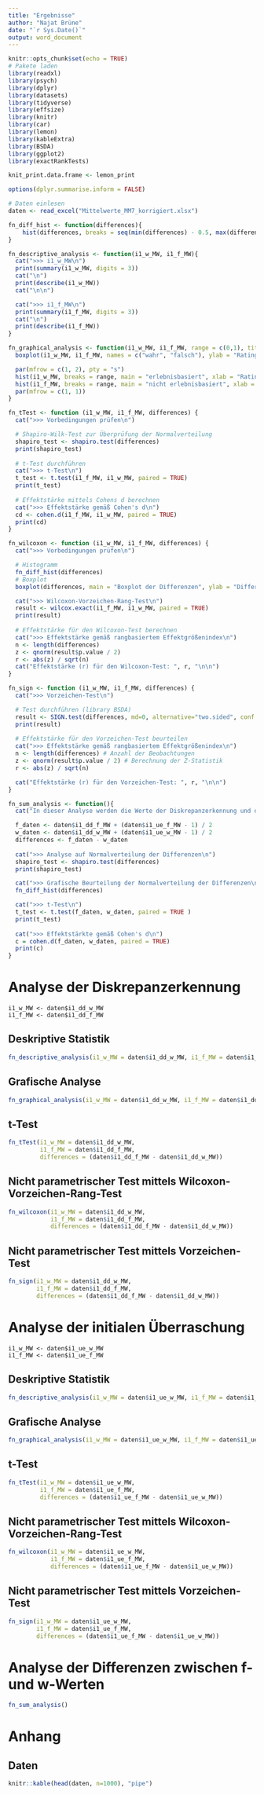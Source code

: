 ```yaml
---
title: "Ergebnisse"
author: "Najat Brüne"
date: "`r Sys.Date()`"
output: word_document
---
```


```r
knitr::opts_chunk$set(echo = TRUE)
# Pakete laden
library(readxl)
library(psych)
library(dplyr)
library(datasets)
library(tidyverse)
library(effsize)
library(knitr)
library(car)
library(lemon)
library(kableExtra)
library(BSDA)
library(ggplot2)
library(exactRankTests)

knit_print.data.frame <- lemon_print

options(dplyr.summarise.inform = FALSE)

# Daten einlesen
daten <- read_excel("Mittelwerte_MM7_korrigiert.xlsx")

fn_diff_hist <- function(differences){
    hist(differences, breaks = seq(min(differences) - 0.5, max(differences) + 0.5, by = 0.1), main = "Histogramm der Differenzen", xlab = "Differenzen", ylab = "Häufigkeit", col = "lightblue", border = "black")
}

fn_descriptive_analysis <- function(i1_w_MW, i1_f_MW){
  cat(">>> i1_w_MW\n")
  print(summary(i1_w_MW, digits = 3))
  cat("\n")
  print(describe(i1_w_MW))
  cat("\n\n")

  cat(">>> i1_f_MW\n")
  print(summary(i1_f_MW, digits = 3))
  cat("\n")
  print(describe(i1_f_MW))
}

fn_graphical_analysis <- function(i1_w_MW, i1_f_MW, range = c(0,1), title = ""){
  boxplot(i1_w_MW, i1_f_MW, names = c("wahr", "falsch"), ylab = "Rating", xlab = "erlebnisbasisert", main = title)

  par(mfrow = c(1, 2), pty = "s")
  hist(i1_w_MW, breaks = range, main = "erlebnisbasiert", xlab = "Rating", col = "lightblue", border = "black")
  hist(i1_f_MW, breaks = range, main = "nicht erlebnisbasiert", xlab = "Rating", col = "lightblue", border = "black")
  par(mfrow = c(1, 1))
}

fn_tTest <- function (i1_w_MW, i1_f_MW, differences) {
  cat(">>> Vorbedingungen prüfen\n")

  # Shapiro-Wilk-Test zur Überprüfung der Normalverteilung
  shapiro_test <- shapiro.test(differences)
  print(shapiro_test)
  
  # t-Test durchführen
  cat(">>> t-Test\n")
  t_test <- t.test(i1_f_MW, i1_w_MW, paired = TRUE)
  print(t_test)
  
  # Effektstärke mittels Cohens d berechnen
  cat(">>> Effektstärke gemäß Cohen's d\n")
  cd <- cohen.d(i1_f_MW, i1_w_MW, paired = TRUE)
  print(cd)
}

fn_wilcoxon <- function (i1_w_MW, i1_f_MW, differences) {
  cat(">>> Vorbedingungen prüfen\n")

  # Histogramm
  fn_diff_hist(differences)
  # Boxplot
  boxplot(differences, main = "Boxplot der Differenzen", ylab = "Differenzen", col = "lightblue")

  cat(">>> Wilcoxon-Vorzeichen-Rang-Test\n")
  result <- wilcox.exact(i1_f_MW, i1_w_MW, paired = TRUE)
  print(result)
  
  # Effektstärke für den Wilcoxon-Test berechnen
  cat(">>> Effektstärke gemäß rangbasiertem Effektgrößenindex\n")
  n <- length(differences)
  z <- qnorm(result$p.value / 2)
  r <- abs(z) / sqrt(n)
  cat("Effektstärke (r) für den Wilcoxon-Test: ", r, "\n\n")
}

fn_sign <- function (i1_w_MW, i1_f_MW, differences) {
  cat(">>> Vorzeichen-Test\n")

  # Test durchführen (library BSDA)
  result <- SIGN.test(differences, md=0, alternative="two.sided", conf.level=0.95)
  print(result)
  
  # Effektstärke für den Vorzeichen-Test beurteilen
  cat(">>> Effektstärke gemäß rangbasiertem Effektgrößenindex\n")
  n <- length(differences) # Anzahl der Beobachtungen
  z <- qnorm(result$p.value / 2) # Berechnung der Z-Statistik
  r <- abs(z) / sqrt(n)

  cat("Effektstärke (r) für den Vorzeichen-Test: ", r, "\n\n")
}

fn_sum_analysis <- function(){
  cat("In dieser Analyse werden die Werte der Diskrepanzerkennung und der Initialen Überraschung getrennt nach erlebnisbasiert (w|f) addiert, wobei die Werte der Initialen Überraschung auf Werte zwischen 0 und 1 normiert werden, damit diese auf dem Skalenniveau der Diskrepanzerkennung liegen.\n\n")

  f_daten <- daten$i1_dd_f_MW + (daten$i1_ue_f_MW - 1) / 2
  w_daten <- daten$i1_dd_w_MW + (daten$i1_ue_w_MW - 1) / 2
  differences <- f_daten - w_daten
 
  cat(">>> Analyse auf Normalverteilung der Differenzen\n") 
  shapiro_test <- shapiro.test(differences)
  print(shapiro_test)

  cat(">>> Grafische Beurteilung der Normalverteilung der Differenzen\n")
  fn_diff_hist(differences)

  cat(">>> t-Test\n")
  t_test <- t.test(f_daten, w_daten, paired = TRUE )
  print(t_test)
  
  cat(">>> Effektstärkte gemäß Cohen's d\n")
  c = cohen.d(f_daten, w_daten, paired = TRUE)
  print(c)
}
```

# Analyse der Diskrepanzerkennung
```
i1_w_MW <- daten$i1_dd_w_MW 
i1_f_MW <- daten$i1_dd_f_MW
```

## Deskriptive Statistik
```r
fn_descriptive_analysis(i1_w_MW = daten$i1_dd_w_MW, i1_f_MW = daten$i1_dd_f_MW)
```

## Grafische Analyse
```r
fn_graphical_analysis(i1_w_MW = daten$i1_dd_w_MW, i1_f_MW = daten$i1_dd_f_MW, range = seq(0, 1, by = 0.1), title = "Diskrepanzerkennung")
```

## t-Test 
```r
fn_tTest(i1_w_MW = daten$i1_dd_w_MW, 
         i1_f_MW = daten$i1_dd_f_MW, 
         differences = (daten$i1_dd_f_MW - daten$i1_dd_w_MW))
```

## Nicht parametrischer Test mittels Wilcoxon-Vorzeichen-Rang-Test
```r
fn_wilcoxon(i1_w_MW = daten$i1_dd_w_MW, 
            i1_f_MW = daten$i1_dd_f_MW, 
            differences = (daten$i1_dd_f_MW - daten$i1_dd_w_MW))
```

## Nicht parametrischer Test mittels Vorzeichen-Test
```r
fn_sign(i1_w_MW = daten$i1_dd_w_MW, 
        i1_f_MW = daten$i1_dd_f_MW, 
        differences = (daten$i1_dd_f_MW - daten$i1_dd_w_MW))
```

\newpage
# Analyse der initialen Überraschung
```
i1_w_MW <- daten$i1_ue_w_MW 
i1_f_MW <- daten$i1_ue_f_MW
```

## Deskriptive Statistik
```r
fn_descriptive_analysis(i1_w_MW = daten$i1_ue_w_MW, i1_f_MW = daten$i1_ue_f_MW)
```

## Grafische Analyse
```r
fn_graphical_analysis(i1_w_MW = daten$i1_ue_w_MW, i1_f_MW = daten$i1_ue_f_MW, range = seq(1, 3, by = 0.1), title = "Initiale Überraschung")
```

## t-Test 
```r
fn_tTest(i1_w_MW = daten$i1_ue_w_MW, 
         i1_f_MW = daten$i1_ue_f_MW, 
         differences = (daten$i1_ue_f_MW - daten$i1_ue_w_MW))
```

## Nicht parametrischer Test mittels Wilcoxon-Vorzeichen-Rang-Test
```r
fn_wilcoxon(i1_w_MW = daten$i1_ue_w_MW, 
            i1_f_MW = daten$i1_ue_f_MW, 
            differences = (daten$i1_ue_f_MW - daten$i1_ue_w_MW))
```

## Nicht parametrischer Test mittels Vorzeichen-Test
```r
fn_sign(i1_w_MW = daten$i1_ue_w_MW, 
        i1_f_MW = daten$i1_ue_f_MW, 
        differences = (daten$i1_ue_f_MW - daten$i1_ue_w_MW))
```
\newpage
# Analyse der Differenzen zwischen f- und w-Werten
```r
fn_sum_analysis()
```

\newpage
# Anhang
## Daten
```r
knitr::kable(head(daten, n=1000), "pipe")
```